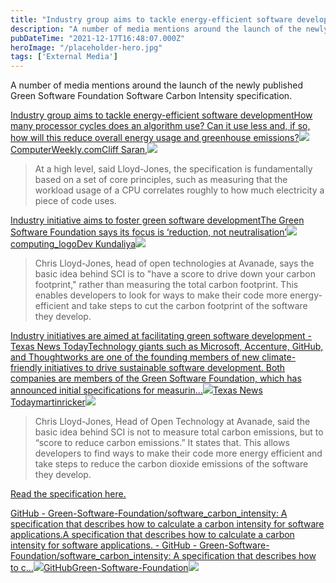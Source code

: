```yaml
---
title: "Industry group aims to tackle energy-efficient software development"
description: "A number of media mentions around the launch of the newly published Green Software Foundation Software Carbon Intensity specification.  Industry group aims to tackle energy-efficient software developmentHow many processor cycles does an algorithm use? Can it use less and, if so, how will this reduce overall energy usage and greenhouse emissions?ComputerWeekly"
pubDateTime: "2021-12-17T16:48:07.000Z"
heroImage: "/placeholder-hero.jpg"
tags: ['External Media']
---
```


A number of media mentions around the launch of the newly published Green Software Foundation Software Carbon Intensity specification.

[Industry group aims to tackle energy-efficient software developmentHow many processor cycles does an algorithm use? Can it use less and, if so, how will this reduce overall energy usage and greenhouse emissions?![](https://www.computerweekly.com/apple-touch-icon-144x144.png)ComputerWeekly.comCliff Saran,![](https://cdn.ttgtmedia.com/visuals/ComputerWeekly/Hero%20Images/eco-green-energy-electricity-wind-solar-fotolia.jpg)](https://www.computerweekly.com/news/252510873/Industry-group-aims-to-tackle-energy-efficient-software-development)
> At a high level, said Lloyd-Jones, the specification is fundamentally based on a set of core principles, such as measuring that the workload usage of a CPU correlates roughly to how much electricity a piece of code uses.

[Industry initiative aims to foster green software developmentThe Green Software Foundation says its focus is ‘reduction, not neutralisation’![](https://assets.kreatio.net/computing_redesign/png/favicons/icon-hires.png)computing\_logoDev Kundaliya![](https://image.chitra.live/api/v1/wps/617b168/c75e0106-c22c-4972-b12e-c85be1a533fe/8/software-370x229.jpg)](https://www.computing.co.uk/news/4041994/industry-initiative-aims-foster-green-software-development)
> Chris Lloyd-Jones, head of open technologies at Avanade, says the basic idea behind SCI is to "have a score to drive down your carbon footprint," rather than measuring the total carbon footprint. This enables developers to look for ways to make their code more energy-efficient and take steps to cut the carbon footprint of the software they develop.

[Industry initiatives are aimed at facilitating green software development - Texas News TodayTechnology giants such as Microsoft, Accenture, GitHub, and Thoughtworks are one of the founding members of new climate-friendly initiatives to drive sustainable software development. Both companies are members of the Green Software Foundation, which has announced initial specifications for measurin…![](https://texasnewstoday-com.cdn.ampproject.org/i/s/texasnewstoday.com/favicon.ico)Texas News Todaymartinricker![](https://texasnewstoday.com/wp-content/uploads/https://image.chitra.live/api/v1/wps/617b168/c75e0106-c22c-4972-b12e-c85be1a533fe/8/software-370x229.jpg)](https://texasnewstoday-com.cdn.ampproject.org/c/s/texasnewstoday.com/industry-initiatives-are-aimed-at-facilitating-green-software-development/572493/?amp)
> Chris Lloyd-Jones, Head of Open Technology at Avanade, said the basic idea behind SCI is not to measure total carbon emissions, but to “score to reduce carbon emissions.” It states that. This allows developers to find ways to make their code more energy efficient and take steps to reduce the carbon dioxide emissions of the software they develop.

[Read the specification here.](https://github.com/Green-Software-Foundation/software_carbon_intensity)

[GitHub - Green-Software-Foundation/software\_carbon\_intensity: A specification that describes how to calculate a carbon intensity for software applications.A specification that describes how to calculate a carbon intensity for software applications. - GitHub - Green-Software-Foundation/software\_carbon\_intensity: A specification that describes how to c...![](https://github.com/fluidicon.png)GitHubGreen-Software-Foundation![](https://opengraph.githubassets.com/d0ab84e10d8de541f18c06dff2f74e02b7743c552cd9d1438eb3b68c3e0a8b97/Green-Software-Foundation/software_carbon_intensity)](https://github.com/Green-Software-Foundation/software_carbon_intensity)